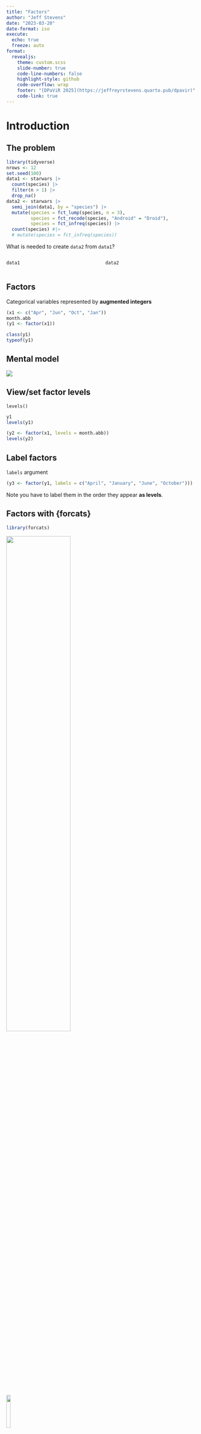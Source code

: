 ```yaml
---
title: "Factors"
author: "Jeff Stevens"
date: "2023-03-20"
date-format: iso
execute:
  echo: true
  freeze: auto
format:
  revealjs: 
    theme: custom.scss
    slide-number: true
    code-line-numbers: false
    highlight-style: github
    code-overflow: wrap
    footer: "[DPaViR 2025](https://jeffreyrstevens.quarto.pub/dpavir)"
    code-link: true
---
```



# Introduction


## The problem

```r
library(tidyverse)
nrows <- 12
set.seed(100)
data1 <- starwars |> 
  count(species) |> 
  filter(n > 1) |> 
  drop_na()
data2 <- starwars |> 
  semi_join(data1, by = "species") |> 
  mutate(species = fct_lump(species, n = 3),
         species = fct_recode(species, "Android" = "Droid"),
         species = fct_infreq(species)) |> 
  count(species) #|> 
  # mutate(species = fct_infreq(species))
```

What is needed to create `data2` from `data1`?

:::: {.columns}

::: {.column width="50%"}

```r
data1
```
:::

::: {.column width="50%"}

```r
data2
```
:::

::::


<!-- ## Set-up -->

<!-- ```{r} -->
<!-- library(tidyverse) -->
<!-- # library(palmerpenguins) -->
<!-- ``` -->


## Factors

Categorical variables represented by **augmented integers**


```r
(x1 <- c("Apr", "Jun", "Oct", "Jan"))
month.abb
(y1 <- factor(x1))
```

::: {.fragment}
```r
class(y1)
typeof(y1)
```
:::


## Mental model

![](../images/mentalmodel_factors.png){fig-align="center"}


## View/set factor levels

`levels()`

```r
y1
levels(y1)
```

::: {.fragment}
```r
(y2 <- factor(x1, levels = month.abb))
levels(y2)
```
:::

## Label factors

`labels` argument
```r
(y3 <- factor(y1, labels = c("April", "January", "June", "October")))
```

::: {.callout-note}
Note you have to label them in the order they appear **as levels**.
:::


## Factors with {forcats}

```r
library(forcats)
```

![](../images/forcats-meme.jpg){fig-align="center" width="58%"}

![](../images/forcats_hex.png){.absolute width="15%" top="0%" left="90%"}


<!-- ::: {.aside} -->
<!-- Source: [Allison Horst](https://allisonhorst.com/r-packages-functions) -->
<!-- ::: -->


## Data set

::: {style="font-size:90%"}
```r
gss_cat
```
:::


<!-- ## Count factor level observations -->

<!-- :::: {.columns} -->

<!-- ::: {.column width="50%"} -->
<!-- ```{r} -->
<!-- gss_cat |> -->
<!--   count(marital) -->
<!-- ``` -->
<!-- ::: -->

<!-- ::: {.column width="50%"} -->
<!-- ```{r} -->
<!-- gss_cat |> -->
<!--   count(relig, sort = TRUE) -->
<!-- ``` -->
<!-- ::: -->

<!-- :::: -->


# Reordering factor levels

## Check level order

```r
levels(y1)
```

::: {.callout-note}
By default, level elements are sorted alphabetically.
:::

## Check level order with pipes

```r
marital <- gss_cat |>
  pull(marital)
marital |> levels()
```

::: {.callout-note}
Here, order was determined already.
:::


## Reordering levels

In the order present in the data with `fct_inorder()`

```r
head(marital, 20)
```

::: {.fragment}
```r
marital |> fct_inorder() |>
  levels()
```
:::


## Reordering levels

In the order based on number of observations of each level with `fct_infreq()`

```r
gss_cat |>
  count(marital, sort = TRUE)
```

::: {.fragment}
```r
marital |> fct_infreq() |>
  levels()
```
:::


## Reordering levels

In reverse order of factor levels with `fct_rev()`

```r
levels(marital)
marital |> fct_rev() |>
  levels()
```


## Manually reorder factor levels 

`fct_relevel()`

```r
(relig_summary <- gss_cat |>
    group_by(relig) |>
    summarise(
      tvhours = mean(tvhours, na.rm = TRUE),
      n = n()))
```


## Manually reorder factor levels 

`fct_relevel()`

```r
relig_summary |> ggplot(aes(x = tvhours, y = relig)) +
  geom_point()
```


## Manually reorder factor levels 

`fct_relevel()`

```r
relig_summary_releveled <- relig_summary |>
  mutate(relig = fct_relevel(relig, c("None", "Other"), after = 2))
levels(relig_summary_releveled$relig)
```


## Manually reorder factor levels 

`fct_relevel()`

```r
relig_summary_releveled |> ggplot(aes(x = tvhours, y = relig)) +
  geom_point()
```


## Order factors by another variable

`fct_reorder()`

```r
relig_summary |> mutate(relig = fct_reorder(relig, tvhours)) |>
  ggplot(aes(x = tvhours, y = relig)) +
  geom_point()
```


## Order factors by another variable

`fct_reorder()`

```r
ggplot(relig_summary, aes(x = tvhours, y = fct_reorder(relig, tvhours))) +
  geom_point()
```


<!-- # Combining factors -->



# Recode factors

## Recode factor levels 

`fct_recode()`

```r
gss_cat |>
  count(partyid)
```


## Recode factor levels 

`fct_recode()`

::: {style="font-size:90%"}
```r
gss_cat |>
  mutate(partyid = fct_recode(partyid,
                              "Republican, strong"    = "Strong republican",
                              "Republican, weak"      = "Not str republican",
                              "Independent, near rep" = "Ind,near rep",
                              "Independent, near dem" = "Ind,near dem",
                              "Democrat, weak"        = "Not str democrat",
                              "Democrat, strong"      = "Strong democrat"
  )) |>
  count(partyid)
```
:::


## Recode factor levels 

`fct_recode()`

::: {style="font-size:90%"}
```r
gss_cat |>
  mutate(partyid = fct_recode(partyid,
                              "Independent, near rep" = "Ind,near rep",
                              "Independent, near dem" = "Ind,near dem",
  )) |>
  count(partyid)
```
:::


<!-- ## Aggregate multiple levels -->

<!-- ::: {style="font-size:90%"} -->
<!-- ```{r} -->
<!-- gss_cat |> -->
<!--   mutate(partyid = fct_recode(partyid, -->
<!--                               "Republican, strong"    = "Strong republican", -->
<!--                               "Republican, weak"      = "Not str republican", -->
<!--                               "Independent, near rep" = "Ind,near rep", -->
<!--                               "Independent, near dem" = "Ind,near dem", -->
<!--                               "Democrat, weak"        = "Not str democrat", -->
<!--                               "Democrat, strong"      = "Strong democrat", -->
<!--                               "Other"                 = "No answer", -->
<!--                               "Other"                 = "Don't know", -->
<!--                               "Other"                 = "Other party" -->
<!--   )) |> -->
<!--   count(partyid) -->
<!-- ``` -->
<!-- ::: -->


## Collapse multiple levels 

`fct_collapse()`

::: {style="font-size:90%"}
```r
gss_cat |>
  mutate(partyid = fct_collapse(partyid,
                                "other" = c("No answer", "Don't know", "Other party"),
                                "rep" = c("Strong republican", "Not str republican"),
                                "ind" = c("Ind,near rep", "Independent", "Ind,near dem"),
                                "dem" = c("Not str democrat", "Strong democrat")
  )) |>
  count(partyid)
```
:::


## Combine factor levels 

Based on number of groups: `fct_lump_n()`

```r
gss_cat |>
  mutate(relig = fct_lump_n(relig, n = 5)) |>
  count(relig, sort = TRUE)
```


## Combine factor levels 

Based on proportion of total: `fct_lump_prop()`
```r
gss_cat |>
  mutate(relig = fct_lump_prop(relig, prop = 0.1, 
                               other_level = "Something else")) |>
  count(relig, sort = TRUE)
```


## Combine factor levels 

Based on minimum number: `fct_lump_min()`

```r
gss_cat |>
  mutate(relig = fct_lump_min(relig, min = 200)) |>
  count(relig, sort = TRUE)
```


## Solving the problem

What code generates `data2` from `data1`?

:::: {.columns}

::: {.column width="50%"}

```r
data1
```
:::

::: {.column width="50%"}

```r
data2
```
:::

::::


## Let's code!

[Factors](../code/22_factors.html){target="_blank"} [[Rmd](../code/22_factors.Rmd){target="_blank"}]
